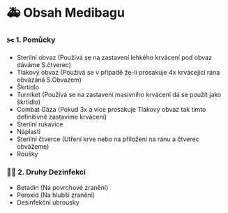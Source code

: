 # 🚑 Obsah Medibagu

### ✂️ 1. Pomůcky

- Sterilní obvaz (Používá se na zastavení lehkého krvácení pod obvaz dáváme S.čtverec)
- Tlakový obvaz (Používá se v případě že-li prosakuje 4x krvácející rána obvázáná S.Obvazem)
- Škrtidlo
- Turniket (Používá se na zastavení masivního krvácení dá se použít jako škrtidlo)
- Combat Gáza (Pokud 3x a více prosakuje Tlakový obvaz tak timto definitivně zastavíme krvácení)
- Sterilní rukavice
- Náplasti
- Sterilní čtverce (Utření krve nebo na přiložení na ránu a čtverec obvážeme)
- Roušky

### 🧑‍⚕️ 2. Druhy Dezinfekcí

- Betadin (Na povrchové zranění)
- Peroxid (Na hlubší zranění)
- Desinfekční ubrousky
